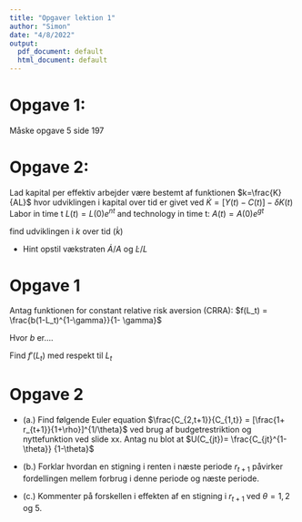 ```yaml
---
title: "Opgaver lektion 1"
author: "Simon"
date: "4/8/2022"
output:
  pdf_document: default
  html_document: default
---
```




# Opgave 1:

Måske opgave 5 side 197 

# Opgave 2:

Lad kapital per effektiv arbejder være bestemt af funktionen $k=\frac{K}{AL}$ hvor udviklingen i kapital over tid er givet ved $\dot{K} = [Y(t) - C(t)] - \delta K(t)$ Labor in time t $L(t)= L(0) e^{nt}$ and technology in time t: $A(t)= A(0) e^{gt}$

find udviklingen i $k$ over tid $(\dot{k})$

- Hint opstil vækstraten $\dot{A}/A$ og $\dot{L}/L$

# Opgave 1

Antag funktionen for constant relative risk aversion (CRRA): $f(L_t) = \frac{b(1-L_t)^{1-\gamma}}{1- \gamma}$

Hvor $b$ er....

Find $f'(L_t)$ med respekt til $L_t$

# Opgave 2

- (a.) Find følgende Euler equation $\frac{C_{2,t+1}}{C_{1,t}} = [\frac{1+ r_{t+1}}{1+\rho}]^{1/\theta}$ ved brug af budgetrestriktion og nyttefunktion ved slide xx. 
Antag nu blot at $U(C_{jt})= \frac{C_{jt}^{1-\theta}} {1-\theta}$


- (b.) Forklar hvordan en stigning i renten i næste periode $r_{t+1}$ påvirker fordellingen mellem forbrug i denne periode og næste periode. 


- (c.) Kommenter på forskellen i effekten af en stigning i $r_{t+1}$ ved $\theta = 1, 2$ og $5$.

